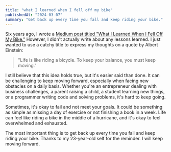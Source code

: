 ```yaml
---
title: "what I learned when I fell off my bike"
publishedAt: "2024-03-07"
summary: "Get back up every time you fall and keep riding your bike."
---
```


Six years ago, I wrote a [Medium post titled "What I Learned When I Fell Off My Bike."](https://medium.com/@romerobaez/lo-que-aprend%C3%AD-al-caerme-de-la-bicicleta-965c5085fe30) However, I didn't actually write about any lessons learned. I just wanted to use a catchy title to express my thoughts on a quote by Albert Einstein: 
> "Life is like riding a bicycle. To keep your balance, you must keep moving." 

I still believe that this idea holds true, but it's easier said than done. It can be challenging to keep moving forward, especially when facing new obstacles on a daily basis. Whether you're an entrepreneur dealing with business challenges, a parent raising a child, a student learning new things, or a programmer writing code and solving problems, it's hard to keep going. 

Sometimes, it's okay to fail and not meet your goals. It could be something as simple as missing a day of exercise or not finishing a book in a week. Life can feel like riding a bike in the middle of a hurricane, and it's okay to feel overwhelmed and exhausted. 

The most important thing is to get back up every time you fall and keep riding your bike. Thanks to my 23-year-old self for the reminder. I will keep moving forward.